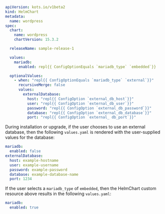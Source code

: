```yaml
apiVersion: kots.io/v1beta2
kind: HelmChart
metadata:
  name: wordpress
spec:
  chart:
    name: wordpress
    chartVersion: 15.3.2

  releaseName: sample-release-1

  values:
    mariadb:
      enabled: repl{{ ConfigOptionEquals `mariadb_type` `embedded`}}

  optionalValues:
    - when: "repl{{ ConfigOptionEquals `mariadb_type` `external`}}"
      recursiveMerge: false
      values:
        externalDatabase:
          host: "repl{{ ConfigOption `external_db_host`}}"
          user: "repl{{ ConfigOption `external_db_user`}}"
          password: "repl{{ ConfigOption `external_db_password`}}"
          database: "repl{{ ConfigOption `external_db_database`}}"
          port: "repl{{ ConfigOption `external_ db_port`}}"
```

During installation or upgrade, if the user chooses to use an external database, then the following `values.yaml` is rendered with the user-supplied values for the database:

```yaml
mariadb:
  enabled: false
externalDatabase:
  host: example-hostname
  user: example-username
  password: example-password
  database: example-database-name
  port: 1234
```
If the user selects a `mariadb_type` of `embedded`, then the HelmChart custom resource above results in the following `values.yaml`:

```yaml
mariadb:
  enabled: true
```